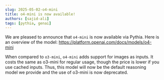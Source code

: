 ```yaml
---
slug: 2025-05-02-o4-mini
title: o4-mini is now available!
authors: [sajid-ali]
tags: [pythia, genai]
---
```


We are pleased to announce that `o4-mini` is now available via Pythia. Here is an overview of the model: https://platform.openai.com/docs/models/o4-mini

<!-- truncate -->

When compared to `o3-mini`, `o4-mini` adds support for images as inputs. It costs the same as o3-mini for regular usage, though the price is lower if you use cached inputs. Thus, this model will now be the default reasoning model we provide and the use of o3-mini is now deprecated.
